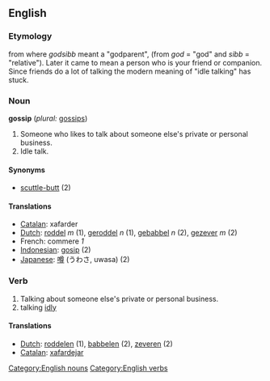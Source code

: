 == English ==

=== Etymology ===
from {{OE.}} where ''godsibb'' meant a "godparent", (from ''god'' = "god"  and ''sibb'' = "relative"). Later it came to mean a person who is your friend or companion. Since friends do a lot of talking the modern meaning of "idle talking" has stuck.

=== Noun ===
'''gossip'''  (''plural:'' [[gossips]])
#Someone who likes to talk about someone else's private or personal business.
#Idle talk.

==== Synonyms ====
* [[scuttle-butt]] (2)

==== Translations ====
*[[Catalan]]: xafarder
*[[Dutch]]: [[roddel]] ''m'' (1), [[geroddel]] ''n'' (1), [[gebabbel]] ''n'' (2), [[gezever]] ''m'' (2)
*French: commere ''1''
*[[Indonesian]]: [[gosip]] (2)
*[[Japanese]]: [[噂]] (うわさ, uwasa) (2)

=== Verb ===
{{en-infl-reg-consonant|gossip||}}
# Talking about someone else's private or personal business.
# talking [[idly]]

==== Translations ====
*[[Dutch]]: [[roddelen]] (1), [[babbelen]] (2), [[zeveren]] (2)
*[[Catalan]]: [[xafardejar]]

[[Category:English nouns]]
[[Category:English verbs]]